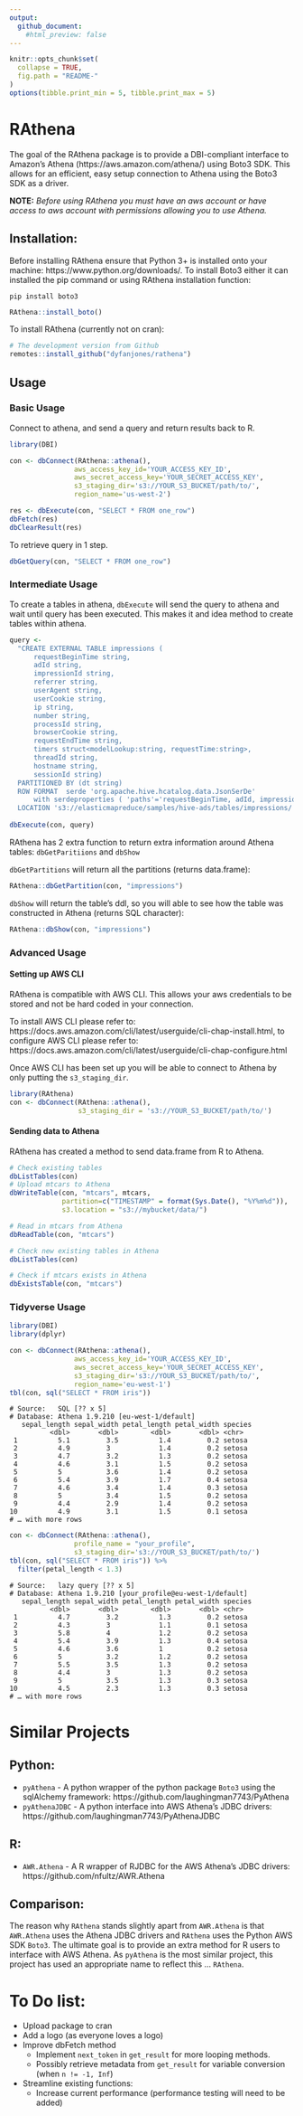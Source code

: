 ```yaml
---
output:
  github_document:
    #html_preview: false
---
```


```r
knitr::opts_chunk$set(
  collapse = TRUE,
  fig.path = "README-"
)
options(tibble.print_min = 5, tibble.print_max = 5)
```

# RAthena

The goal of the RAthena package is to provide a DBI-compliant interface to Amazon's Athena (https://aws.amazon.com/athena/) using Boto3 SDK. This allows for an efficient, easy setup connection to Athena using the Boto3 SDK as a driver. 

**NOTE:** *Before using RAthena you must have an aws account or have access to aws account with permissions allowing you to use Athena.*

## Installation:

Before installing RAthena ensure that Python 3+ is installed onto your machine: https://www.python.org/downloads/. To install Boto3 either it can installed the pip command or using RAthena installation function:

```
pip install boto3
```
```R
RAthena::install_boto()
```

To install RAthena (currently not on cran):

```r
# The development version from Github
remotes::install_github("dyfanjones/rathena")
```


## Usage

### Basic Usage

Connect to athena, and send a query and return results back to R.
```r
library(DBI)

con <- dbConnect(RAthena::athena(),
                aws_access_key_id='YOUR_ACCESS_KEY_ID',
                aws_secret_access_key='YOUR_SECRET_ACCESS_KEY',
                s3_staging_dir='s3://YOUR_S3_BUCKET/path/to/',
                region_name='us-west-2')

res <- dbExecute(con, "SELECT * FROM one_row")
dbFetch(res)
dbClearResult(res)
```

To retrieve query in 1 step.
```r
dbGetQuery(con, "SELECT * FROM one_row")
```

### Intermediate Usage

To create a tables in athena, `dbExecute` will send the query to athena and wait until query has been executed. This makes it and idea method to create tables within athena.

```r
query <- 
  "CREATE EXTERNAL TABLE impressions (
      requestBeginTime string,
      adId string,
      impressionId string,
      referrer string,
      userAgent string,
      userCookie string,
      ip string,
      number string,
      processId string,
      browserCookie string,
      requestEndTime string,
      timers struct<modelLookup:string, requestTime:string>,
      threadId string,
      hostname string,
      sessionId string)
  PARTITIONED BY (dt string)
  ROW FORMAT  serde 'org.apache.hive.hcatalog.data.JsonSerDe'
      with serdeproperties ( 'paths'='requestBeginTime, adId, impressionId, referrer, userAgent, userCookie, ip' )
  LOCATION 's3://elasticmapreduce/samples/hive-ads/tables/impressions/' ;"
  
dbExecute(con, query)
```

RAthena has 2 extra function to return extra information around Athena tables: `dbGetParitiions` and `dbShow`

`dbGetPartitions` will return all the partitions (returns data.frame):
```r
RAthena::dbGetPartition(con, "impressions")
```

`dbShow` will return the table's ddl, so you will able to see how the table was constructed in Athena (returns SQL character):
```r
RAthena::dbShow(con, "impressions")
```

### Advanced Usage

#### Setting up AWS CLI
RAthena is compatible with AWS CLI. This allows your aws credentials to be stored and not be hard coded in your connection.

To install AWS CLI please refer to: https://docs.aws.amazon.com/cli/latest/userguide/cli-chap-install.html, to configure AWS CLI please refer to: https://docs.aws.amazon.com/cli/latest/userguide/cli-chap-configure.html

Once AWS CLI has been set up you will be able to connect to Athena by only putting the `s3_staging_dir`.
```r
library(RAthena)
con <- dbConnect(RAthena::athena(),
                 s3_staging_dir = 's3://YOUR_S3_BUCKET/path/to/')
```

#### Sending data to Athena
RAthena has created a method to send data.frame from R to Athena.

```r
# Check existing tables
dbListTables(con)
# Upload mtcars to Athena
dbWriteTable(con, "mtcars", mtcars, 
             partition=c("TIMESTAMP" = format(Sys.Date(), "%Y%m%d")),
             s3.location = "s3://mybucket/data/")

# Read in mtcars from Athena
dbReadTable(con, "mtcars")

# Check new existing tables in Athena
dbListTables(con)

# Check if mtcars exists in Athena
dbExistsTable(con, "mtcars")
````

### Tidyverse Usage
```r
library(DBI)
library(dplyr)

con <- dbConnect(RAthena::athena(),
                aws_access_key_id='YOUR_ACCESS_KEY_ID',
                aws_secret_access_key='YOUR_SECRET_ACCESS_KEY',
                s3_staging_dir='s3://YOUR_S3_BUCKET/path/to/',
                region_name='eu-west-1')
tbl(con, sql("SELECT * FROM iris"))
```
```
# Source:   SQL [?? x 5]
# Database: Athena 1.9.210 [eu-west-1/default]
   sepal_length sepal_width petal_length petal_width species
          <dbl>       <dbl>        <dbl>       <dbl> <chr>  
 1          5.1         3.5          1.4         0.2 setosa 
 2          4.9         3            1.4         0.2 setosa 
 3          4.7         3.2          1.3         0.2 setosa 
 4          4.6         3.1          1.5         0.2 setosa 
 5          5           3.6          1.4         0.2 setosa 
 6          5.4         3.9          1.7         0.4 setosa 
 7          4.6         3.4          1.4         0.3 setosa 
 8          5           3.4          1.5         0.2 setosa 
 9          4.4         2.9          1.4         0.2 setosa 
10          4.9         3.1          1.5         0.1 setosa 
# … with more rows
```
```r
con <- dbConnect(RAthena::athena(),
                profile_name = "your_profile",
                s3_staging_dir='s3://YOUR_S3_BUCKET/path/to/')
tbl(con, sql("SELECT * FROM iris")) %>% 
  filter(petal_length < 1.3)
```
```
# Source:   lazy query [?? x 5]
# Database: Athena 1.9.210 [your_profile@eu-west-1/default]
   sepal_length sepal_width petal_length petal_width species
          <dbl>       <dbl>        <dbl>       <dbl> <chr>  
 1          4.7         3.2          1.3         0.2 setosa 
 2          4.3         3            1.1         0.1 setosa 
 3          5.8         4            1.2         0.2 setosa 
 4          5.4         3.9          1.3         0.4 setosa 
 5          4.6         3.6          1           0.2 setosa 
 6          5           3.2          1.2         0.2 setosa 
 7          5.5         3.5          1.3         0.2 setosa 
 8          4.4         3            1.3         0.2 setosa 
 9          5           3.5          1.3         0.3 setosa 
10          4.5         2.3          1.3         0.3 setosa 
# … with more rows
```

# Similar Projects

## Python:
* `pyAthena` - A python wrapper of the python package `Boto3` using the sqlAlchemy framework: https://github.com/laughingman7743/PyAthena
* `pyAthenaJDBC` - A python interface into AWS Athena's JDBC drivers: https://github.com/laughingman7743/PyAthenaJDBC

## R:
* `AWR.Athena` - A R wrapper of RJDBC for the AWS Athena's JDBC drivers: https://github.com/nfultz/AWR.Athena

## Comparison:
The reason why `RAthena` stands slightly apart from `AWR.Athena` is that `AWR.Athena` uses the Athena JDBC drivers and `RAthena` uses the Python AWS SDK `Boto3`. The ultimate goal is to provide an extra method for R users to interface with AWS Athena. As `pyAthena` is the most similar project, this project has used an appropriate name to reflect this ... `RAthena`.

# To Do list:

* Upload package to cran
* Add a logo (as everyone loves a logo)
* Improve dbFetch method
  * Implement `next_token` in `get_result` for more looping methods.
  * Possibly retrieve metadata from `get_result` for variable conversion (when `n != -1, Inf`)
* Streamline existing functions:
  * Increase current performance (performance testing will need to be added)